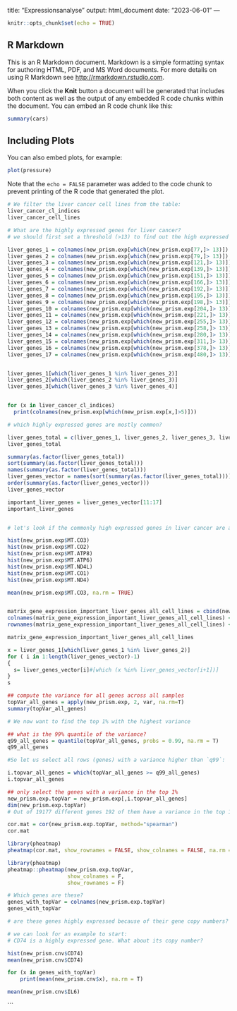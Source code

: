 title: "Expressionsanalyse"
output: html_document
date: "2023-06-01"
---

```r
knitr::opts_chunk$set(echo = TRUE)
```

## R Markdown

This is an R Markdown document. Markdown is a simple formatting syntax for authoring HTML, PDF, and MS Word documents. For more details on using R Markdown see <http://rmarkdown.rstudio.com>.

When you click the **Knit** button a document will be generated that includes both content as well as the output of any embedded R code chunks within the document. You can embed an R code chunk like this:

```r
summary(cars)
```

## Including Plots

You can also embed plots, for example:

```r
plot(pressure)
```

Note that the `echo = FALSE` parameter was added to the code chunk to prevent printing of the R code that generated the plot.

```r
# We filter the liver cancer cell lines from the table:
liver_cancer_cl_indices
liver_cancer_cell_lines
```



```r
# What are the highly expressed genes for liver cancer?
# we should first set a threshold (>13) to find out the high expressed genes. We try to minimize the number of genes as much as we can to find out the most highly expressed genes.

liver_genes_1 = colnames(new_prism.exp[which(new_prism.exp[77,]> 13)])
liver_genes_2 = colnames(new_prism.exp[which(new_prism.exp[79,]> 13)])
liver_genes_3 = colnames(new_prism.exp[which(new_prism.exp[121,]> 13)])
liver_genes_4 = colnames(new_prism.exp[which(new_prism.exp[139,]> 13)])
liver_genes_5 = colnames(new_prism.exp[which(new_prism.exp[151,]> 13)])
liver_genes_6 = colnames(new_prism.exp[which(new_prism.exp[166,]> 13)])
liver_genes_7 = colnames(new_prism.exp[which(new_prism.exp[192,]> 13)])
liver_genes_8 = colnames(new_prism.exp[which(new_prism.exp[195,]> 13)])
liver_genes_9 = colnames(new_prism.exp[which(new_prism.exp[198,]> 13)])
liver_genes_10 = colnames(new_prism.exp[which(new_prism.exp[204,]> 13)])
liver_genes_11 = colnames(new_prism.exp[which(new_prism.exp[221,]> 13)])
liver_genes_12 = colnames(new_prism.exp[which(new_prism.exp[255,]> 13)])
liver_genes_13 = colnames(new_prism.exp[which(new_prism.exp[258,]> 13)])
liver_genes_14 = colnames(new_prism.exp[which(new_prism.exp[280,]> 13)])
liver_genes_15 = colnames(new_prism.exp[which(new_prism.exp[311,]> 13)])
liver_genes_16 = colnames(new_prism.exp[which(new_prism.exp[378,]> 13)])
liver_genes_17 = colnames(new_prism.exp[which(new_prism.exp[480,]> 13)])


liver_genes_1[which(liver_genes_1 %in% liver_genes_2)]
liver_genes_2[which(liver_genes_2 %in% liver_genes_3)]
liver_genes_3[which(liver_genes_3 %in% liver_genes_4)]


for (x in liver_cancer_cl_indices)
  print(colnames(new_prism.exp[which(new_prism.exp[x,]>5)]))
```

```r
# which highly expressed genes are mostly common?

liver_genes_total = c(liver_genes_1, liver_genes_2, liver_genes_3, liver_genes_4, liver_genes_5, liver_genes_6, liver_genes_7, liver_genes_8, liver_genes_9, liver_genes_10, liver_genes_11, liver_genes_12, liver_genes_13, liver_genes_14, liver_genes_15, liver_genes_16, liver_genes_17)
liver_genes_total

summary(as.factor(liver_genes_total))
sort(summary(as.factor(liver_genes_total)))
names(summary(as.factor(liver_genes_total)))
liver_genes_vector = names(sort(summary(as.factor(liver_genes_total))))
order(summary(as.factor(liver_genes_vector)))
liver_genes_vector

important_liver_genes = liver_genes_vector[11:17]
important_liver_genes


# let's look if the commonly high expressed genes in liver cancer are also highly expressed in other cancer cell lines or not.

hist(new_prism.exp$MT.CO3)
hist(new_prism.exp$MT.CO2)
hist(new_prism.exp$MT.ATP8)
hist(new_prism.exp$MT.ATP6)
hist(new_prism.exp$MT.ND4L)
hist(new_prism.exp$MT.CO1)
hist(new_prism.exp$MT.ND4)

mean(new_prism.exp$MT.CO3, na.rm = TRUE)


matrix_gene_expression_important_liver_genes_all_cell_lines = cbind(new_prism.exp$MT.CO3, new_prism.exp$MT.CO2, new_prism.exp$MT.ATP8, new_prism.exp$MT.ATP6, new_prism.exp$MT.ND4L, new_prism.exp$MT.CO1, new_prism.exp$MT.ND4)
colnames(matrix_gene_expression_important_liver_genes_all_cell_lines) <- c("MT.CO3", "MT.CO2", "MT.ATP8", "MT.ATP6", "MT.ND4L", "MT.CO1", "MT.ND4")
rownames(matrix_gene_expression_important_liver_genes_all_cell_lines) <- c(new_prism.cl$DepMap_ID)

matrix_gene_expression_important_liver_genes_all_cell_lines

```


```r
x = liver_genes_1[which(liver_genes_1 %in% liver_genes_2)]
for ( i in 1:length(liver_genes_vector)-1)
{
  s= liver_genes_vector[i]#[which (x %in% liver_genes_vector[i+1])]
}
s
```


```r
## compute the variance for all genes across all samples
topVar_all_genes = apply(new_prism.exp, 2, var, na.rm=T)
summary(topVar_all_genes)

# We now want to find the top 1% with the highest variance

## what is the 99% quantile of the variance?
q99_all_genes = quantile(topVar_all_genes, probs = 0.99, na.rm = T)
q99_all_genes

#So let us select all rows (genes) with a variance higher than `q99`:

i.topvar_all_genes = which(topVar_all_genes >= q99_all_genes)
i.topvar_all_genes

## only select the genes with a variance in the top 1%
new_prism.exp.topVar = new_prism.exp[,i.topvar_all_genes]
dim(new_prism.exp.topVar)
# Out of 19177 different genes 192 of them have a variance in the top 1%.

cor.mat = cor(new_prism.exp.topVar, method="spearman")
cor.mat

library(pheatmap)
pheatmap(cor.mat, show_rownames = FALSE, show_colnames = FALSE, na.rm = T)

library(pheatmap)
pheatmap::pheatmap(new_prism.exp.topVar,
                   show_colnames = F,
                   show_rownames = F)

# Which genes are these?
genes_with_topVar = colnames(new_prism.exp.topVar)
genes_with_topVar

```

```r
# are these genes highly expressed because of their gene copy numbers?

# we can look for an example to start:
# CD74 is a highly expressed gene. What about its copy number?

hist(new_prism.cnv$CD74)
mean(new_prism.cnv$CD74)

for (x in genes_with_topVar)
    print(mean(new_prism.cnv$x), na.rm = T)

mean(new_prism.cnv$IL6)

```
```


